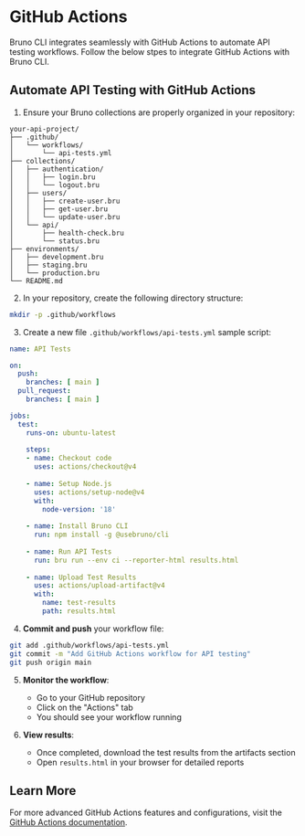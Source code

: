 
# GitHub Actions

Bruno CLI integrates seamlessly with GitHub Actions to automate API testing workflows. Follow the below stpes to integrate GitHub Actions with Bruno CLI.

## Automate API Testing with GitHub Actions

1. Ensure your Bruno collections are properly organized in your repository:

```
your-api-project/
├── .github/
│   └── workflows/
│       └── api-tests.yml
├── collections/
│   ├── authentication/
│   │   ├── login.bru
│   │   └── logout.bru
│   ├── users/
│   │   ├── create-user.bru
│   │   ├── get-user.bru
│   │   └── update-user.bru
│   └── api/
│       ├── health-check.bru
│       └── status.bru
├── environments/
│   ├── development.bru
│   ├── staging.bru
│   └── production.bru
└── README.md
```

2. In your repository, create the following directory structure:

```bash
mkdir -p .github/workflows
```

3. Create a new file `.github/workflows/api-tests.yml` sample script:

```yaml
name: API Tests

on:
  push:
    branches: [ main ]
  pull_request:
    branches: [ main ]

jobs:
  test:
    runs-on: ubuntu-latest
    
    steps:
    - name: Checkout code
      uses: actions/checkout@v4
      
    - name: Setup Node.js
      uses: actions/setup-node@v4
      with:
        node-version: '18'
    
    - name: Install Bruno CLI
      run: npm install -g @usebruno/cli
    
    - name: Run API Tests
      run: bru run --env ci --reporter-html results.html
    
    - name: Upload Test Results
      uses: actions/upload-artifact@v4
      with:
        name: test-results
        path: results.html
```

4. **Commit and push** your workflow file:
```bash
git add .github/workflows/api-tests.yml
git commit -m "Add GitHub Actions workflow for API testing"
git push origin main
```

5. **Monitor the workflow**:
   - Go to your GitHub repository
   - Click on the "Actions" tab
   - You should see your workflow running

6. **View results**:
   - Once completed, download the test results from the artifacts section
   - Open `results.html` in your browser for detailed reports

## Learn More

For more advanced GitHub Actions features and configurations, visit the [GitHub Actions documentation](https://docs.github.com/en/actions).
